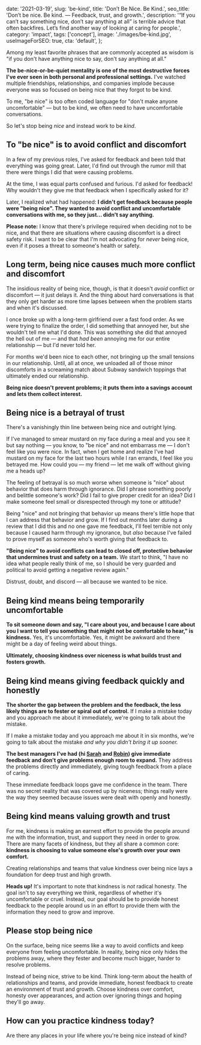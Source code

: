   date: '2021-03-19',
  slug: 'be-kind',
  title: 'Don’t Be Nice. Be Kind.',
  seo_title: 'Don’t be nice. Be kind. — Feedback, trust, and growth.',
  description:
    '“If you can’t say something nice, don’t say anything at all” is terrible advice that often backfires. Let’s find another way of looking at caring for people.',
  category: 'impact',
  tags: ['concept'],
  image: './images/be-kind.jpg',
  useImageForSEO: true,
  cta: 'default',
};

Among my least favorite phrases that are commonly accepted as wisdom is "if you don't have anything nice to say, don't say anything at all."

**The be-nice-or-be-quiet mentality is one of the most destructive forces I've ever seen in both personal and professional settings.** I've watched multiple friendships, relationships, and companies implode because everyone was so focused on being nice that they forgot to be kind.

To me, "be nice" is too often coded language for "don't make anyone uncomfortable" — but to be kind, we often need to have uncomfortable conversations.

So let's stop being *nice* and instead work to be *kind*.

## To "be nice" is to avoid conflict and discomfort

In a few of my previous roles, I've asked for feedback and been told that everything was going great. Later, I'd find out through the rumor mill that there were things I did that were causing problems.

At the time, I was equal parts confused and furious. I'd asked for feedback! Why wouldn't they give me that feedback when I specifically asked for it?

Later, I realized what had happened: **I didn't get feedback because people were "being nice". They wanted to avoid conflict and uncomfortable conversations with me, so they just... didn't say anything.**

<PostAside>

**Please note:** I know that there's privilege required when deciding not to be nice, and that there are situations where causing discomfort is a direct safety risk. I want to be clear that I'm not advocating for _never_ being nice, even if it poses a threat to someone's health or safety.

</PostAside>

## Long term, being nice causes much more conflict and discomfort

The insidious reality of being nice, though, is that it doesn't _avoid_ conflict or discomfort — it just delays it. And the thing about hard conversations is that they only get harder as more time lapses between when the problem starts and when it's discussed.

I once broke up with a long-term girlfriend over a fast food order. As we were trying to finalize the order, I did something that annoyed her, but she wouldn't tell me what I'd done. This was something she did that annoyed the hell out of me — and that _had been_ annoying me for our entire relationship — but I'd never told her.

For months we'd been nice to each other, not bringing up the small tensions in our relationship. Until, all at once, we unloaded all of those minor discomforts in a screaming match about Subway sandwich toppings that ultimately ended our relationship.

**Being nice doesn't prevent problems; it puts them into a savings account and lets them collect interest.**

## Being nice is a betrayal of trust

There's a vanishingly thin line between being nice and outright lying.

If I've managed to smear mustard on my face during a meal and you see it but say nothing — you know, to "be nice" and not embarrass me — I don't feel like you were nice. In fact, when I get home and realize I've had mustard on my face for the last two hours while I ran errands, I feel like you betrayed me. How could you — my friend — let me walk off without giving me a heads up?

The feeling of betrayal is so much worse when someone is "nice" about behavior that does harm through ignorance. Did I phrase something poorly and belittle someone's work? Did I fail to give proper credit for an idea? Did I make someone feel small or disrespected through my tone or attitude?

Being "nice" and not bringing that behavior up means there's little hope that I can address that behavior and grow. If I find out months later during a review that I did this and no one gave me feedback, I'll feel terrible not only because I caused harm through my ignorance, but _also_ because I've failed to prove myself as someone who's worth giving that feedback to.

**"Being nice" to avoid conflicts can lead to closed off, protective behavior that undermines trust and safety on a team.** We start to think, "I have no idea what people really think of me, so I should be very guarded and political to avoid getting a negative review again."

Distrust, doubt, and discord — all because we wanted to be nice.

## Being kind means being temporarily uncomfortable

**To sit someone down and say, "I care about you, and because I care about you I want to tell you something that might not be comfortable to hear," is kindness.** Yes, it's uncomfortable. Yes, it might be awkward and there might be a day of feeling weird about things.

**Ultimately, choosing kindness over niceness is what builds trust and fosters growth.**

## Being kind means giving feedback quickly and honestly

**The shorter the gap between the problem and the feedback, the less likely things are to fester or spiral out of control.** If I make a mistake today and you approach me about it immediately, we're going to talk about the mistake.

If I make a mistake today and you approach me about it in six months, we're going to talk about the mistake _and why you didn't bring it up sooner._

**The best managers I've had (hi [Sarah](https://twitter.com/sarah_edo) and [Robin](https://twitter.com/shinytoyrobots)) give immediate feedback and don't give problems enough room to expand.** They address the problems directly and immediately, giving tough feedback from a place of caring.

These immediate feedback loops gave me confidence in the team. There was no secret reality that was covered up by niceness; things really were the way they seemed because issues were dealt with openly and honestly.

## Being kind means valuing growth and trust

For me, kindness is making an earnest effort to provide the people around me with the information, trust, and support they need in order to grow. There are many facets of kindness, but they all share a common core: **kindness is choosing to value someone else's growth over your own comfort.**

Creating relationships and teams that value kindness over being nice lays a foundation for deep trust and high growth. 

<PostAside>

**Heads up!** It's important to note that kindness is *not* radical honesty. The goal isn't to say everything we think, regardless of whether it's uncomfortable or cruel. Instead, our goal should be to provide honest feedback to the people around us in an effort to provide them with the information they need to grow and improve.

</PostAside>

## Please stop being nice

On the surface, being nice seems like a way to avoid conflicts and keep everyone from feeling uncomfortable. In reality, being nice only hides the problems away, where they fester and become much bigger, harder to resolve problems.

Instead of being nice, strive to be kind. Think long-term about the health of relationships and teams, and provide immediate, honest feedback to create an environment of trust and growth. Choose kindness over comfort, honesty over appearances, and action over ignoring things and hoping they'll go away.

## How can you practice kindness today?

Are there any places in your life where you're being nice instead of kind?